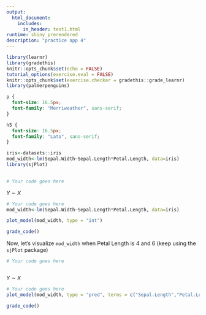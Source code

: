 ```yaml
---
output: 
  html_document:
    includes:
      in_header: test1.html
runtime: shiny_prerendered
description: "practice app 4"
---
```


```r
library(learnr)
library(gradethis)
knitr::opts_chunk$set(echo = FALSE)
tutorial_options(exercise.eval = FALSE)
knitr::opts_chunk$set(exercise.checker = gradethis::grade_learnr)
library(palmerpenguins)

```

```css
p {
  font-size: 16.5px;
  font-family: "Merriweather", sans-serif;
}

h5 {
  font-size: 16.5px;
  font-family: "Lato", sans-serif;
}

```

```r

iris<-datasets::iris
mod_width<-lm(Sepal.Width~Sepal.Length*Petal.Length, data=iris)
library(sjPlot)
  
```

```r
# Your code goes here


```

<div id="ex1-hint">

<font size="-1.5">
$Y \sim X$ 
</font>
</div>


```r
# Your code goes here
mod_width<-lm(Sepal.Width~Sepal.Length*Petal.Length, data=iris)

plot_model(mod_width, type = "int")
```

```r
grade_code()
```


Now, let's visualize `mod_width` when Petal Length is 4 and 6 (keep using the `sjPlot` package)

```r
# Your code goes here



```

<div id="ex2-hint">

<font size="-1.5">
$Y \sim X$ 
</font>
</div>


```r
# Your code goes here
plot_model(mod_width, type = "pred", terms = c("Sepal.Length","Petal.Length[4,6]"))

```

```r
grade_code()
```

<div data-iframe-height></div>